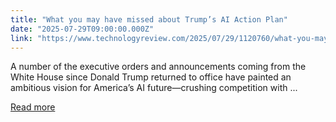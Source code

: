 ```yaml
---
title: "What you may have missed about Trump’s AI Action Plan"
date: "2025-07-29T09:00:00.000Z"
link: "https://www.technologyreview.com/2025/07/29/1120760/what-you-may-have-missed-about-trumps-ai-action-plan/"
---
```


A number of the executive orders and announcements coming from the White House since Donald Trump returned to office have painted an ambitious vision for America’s AI future—crushing competition with ...

[Read more](https://www.technologyreview.com/2025/07/29/1120760/what-you-may-have-missed-about-trumps-ai-action-plan/)
